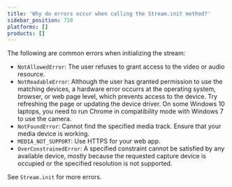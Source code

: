 ```yaml
---
title: 'Why do errors occur when calling the Stream.init method?'
sidebar_position: 728
platforms: []
products: []
---
```



The following are common errors when initializing the stream:

- `NotAllowedError`: The user refuses to grant access to the video or audio resource.
- `NotReadableError`: Although the user has granted permission to use the matching devices, a hardware error occurrs at the operating system, browser, or web page level, which prevents access to the device. Try refreshing the page or updating the device driver. On some Windows 10 laptops, you need to run Chrome in compatibility mode with Windows 7 to use the camera.
- `NotFoundError`: Cannot find the specified media track. Ensure that your media device is working.
- `MEDIA_NOT_SUPPORT`: Use HTTPS for your web app.
- `OverConstrainedError`: A specified constraint cannot be satisfied by any available device, mostly because the requested capture device is occupied or the specified resolution is not supported.

See <Link to="{{GLOBAL.API_REF_WEB_PREVIOUS_ROOT}}/interfaces/agorartc.client.html#init">`Stream.init`</Link> for more errors.
